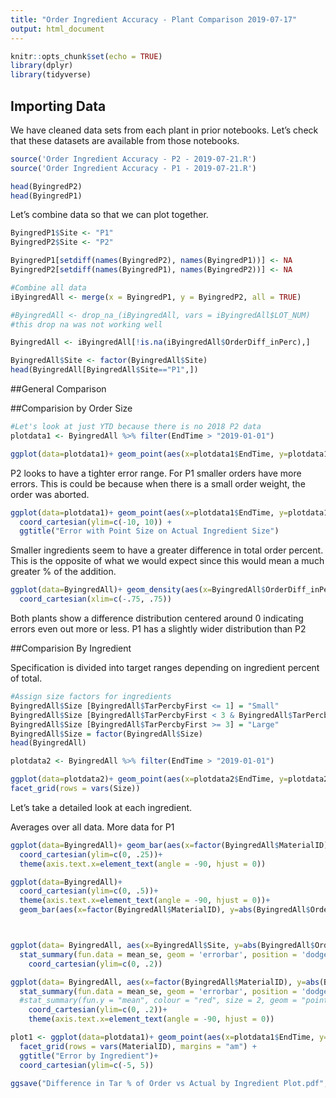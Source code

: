 ---
title: "Order Ingredient Accuracy - Plant Comparison 2019-07-17"
output: html_document
---

```{r setup, include=FALSE}
knitr::opts_chunk$set(echo = TRUE)
library(dplyr)
library(tidyverse)

```

## Importing Data

We have cleaned data sets from each plant in prior notebooks. Let's check that these datasets are available from those notebooks. 

```{r}

source('Order Ingredient Accuracy - P2 - 2019-07-21.R')
source('Order Ingredient Accuracy - P1 - 2019-07-21.R')

head(ByingredP2)
head(ByingredP1)

```

Let's combine data so that we can plot together. 

```{r}
ByingredP1$Site <- "P1"
ByingredP2$Site <- "P2"

ByingredP1[setdiff(names(ByingredP2), names(ByingredP1))] <- NA
ByingredP2[setdiff(names(ByingredP1), names(ByingredP2))] <- NA

#Combine all data
iByingredAll <- merge(x = ByingredP1, y = ByingredP2, all = TRUE)

#ByingredAll <- drop_na_(iByingredAll, vars = iByingredAll$LOT_NUM)
#this drop na was not working well 

ByingredAll <- iByingredAll[!is.na(iByingredAll$OrderDiff_inPerc),]

ByingredAll$Site <- factor(ByingredAll$Site)
head(ByingredAll[ByingredAll$Site=="P1",])


```
<P style="page-break-before: always">

##General Comparison

##Comparision by Order Size

```{r}
#Let's look at just YTD because there is no 2018 P2 data
plotdata1 <- ByingredAll %>% filter(EndTime > "2019-01-01")

ggplot(data=plotdata1)+ geom_point(aes(x=plotdata1$EndTime, y=plotdata1$OrderDiff_inPerc,color= plotdata1$Site, size = plotdata1$ActTotalOrderWt))+  coord_cartesian(ylim=c(-5, 5)) +ggtitle("Error with Point Size on Actual Order Size")


```

P2 looks to have a tighter error range.
For P1 smaller orders have more errors. This is could be because when there is a small order weight, the order was aborted. 
```{r}

ggplot(data=plotdata1)+ geom_point(aes(x=plotdata1$EndTime, y=plotdata1$OrderDiff_inPerc,color= plotdata1$Site, size = plotdata1$IngredWeight))+
  coord_cartesian(ylim=c(-10, 10)) +
  ggtitle("Error with Point Size on Actual Ingredient Size")

```

Smaller ingredients seem to have a greater difference in total order percent. This is the opposite of what we would expect since this would mean a much greater % of the addition. 

```{r}

ggplot(data=ByingredAll)+ geom_density(aes(x=ByingredAll$OrderDiff_inPerc,y = ..scaled.., color= ByingredAll$Site), bw= .1)+
  coord_cartesian(xlim=c(-.75, .75))


```

Both plants show a difference distribution centered around 0 indicating errors even out more or less. 
P1 has a slightly wider distribution than P2



##Comparision By Ingredient


Specification is divided into target ranges depending on ingredient percent of total.
```{r}
#Assign size factors for ingredients
ByingredAll$Size [ByingredAll$TarPercbyFirst <= 1] = "Small"
ByingredAll$Size [ByingredAll$TarPercbyFirst < 3 & ByingredAll$TarPercbyFirst > 1] = "Med"
ByingredAll$Size [ByingredAll$TarPercbyFirst >= 3] = "Large"
ByingredAll$Size = factor(ByingredAll$Size)
head(ByingredAll)

```



```{r}
plotdata2 <- ByingredAll %>% filter(EndTime > "2019-01-01")

ggplot(data=plotdata2)+ geom_point(aes(x=plotdata2$EndTime, y=plotdata2$OrderDiff_inPerc,color= plotdata2$Site))+  coord_cartesian(ylim=c(-5, 5))+
facet_grid(rows = vars(Size))


```

Let's take a detailed look at each ingredient.

Averages over all data. More data for P1
```{r}
ggplot(data=ByingredAll)+ geom_bar(aes(x=factor(ByingredAll$MaterialID), y=abs(ByingredAll$OrderDiff_inPerc),fill= ByingredAll$Site), stat = "summary", fun.y = "mean",position="dodge", width=.5)+
  coord_cartesian(ylim=c(0, .25))+
  theme(axis.text.x=element_text(angle = -90, hjust = 0))

```
```{r}
ggplot(data=ByingredAll)+
  coord_cartesian(ylim=c(0, .5))+
  theme(axis.text.x=element_text(angle = -90, hjust = 0))+
  geom_bar(aes(x=factor(ByingredAll$MaterialID), y=abs(ByingredAll$OrderDiff_inPerc),fill= ByingredAll$Site), stat = "summary", fun.y = "sd",position="dodge", width=.5)




```

```{r}
ggplot(data= ByingredAll, aes(x=ByingredAll$Site, y=abs(ByingredAll$OrderDiff_inPerc))) +
  stat_summary(fun.data = mean_se, geom = 'errorbar', position = 'dodge')+
    coord_cartesian(ylim=c(0, .2))


```
```{r}
ggplot(data= ByingredAll, aes(x=factor(ByingredAll$MaterialID), y=abs(ByingredAll$OrderDiff_inPerc),color= ByingredAll$Site)) +
  stat_summary(fun.data = mean_se, geom = 'errorbar', position = 'dodge')+
  #stat_summary(fun.y = "mean", colour = "red", size = 2, geom = "point")+
    coord_cartesian(ylim=c(0, .2))+
    theme(axis.text.x=element_text(angle = -90, hjust = 0))


```


```{r}

plot1 <- ggplot(data=plotdata1)+ geom_point(aes(x=plotdata1$EndTime, y=plotdata1$OrderDiff_inPerc,color= plotdata1$Site, size = plotdata1$IngredWeight))+
  facet_grid(rows = vars(MaterialID), margins = "am") +
  ggtitle("Error by Ingredient")+
  coord_cartesian(ylim=c(-5, 5))

ggsave("Difference in Tar % of Order vs Actual by Ingredient Plot.pdf", plot = last_plot(), height = 40 , width = 7 , device = NULL)


```






